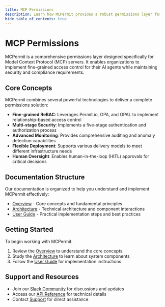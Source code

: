 ```yaml
---
title: MCP Permissions
description: Learn how MCPermit provides a robust permissions layer for Model Context Protocol (MCP) servers, ensuring secure and controlled access for AI agents
hide_table_of_contents: true
---
```


# MCP Permissions

MCPermit is a comprehensive permissions layer designed specifically for Model Context Protocol (MCP) servers. It enables organizations to implement fine-grained access control for their AI agents while maintaining security and compliance requirements.

## Core Concepts

MCPermit combines several powerful technologies to deliver a complete permissions solution:

- **Fine-grained ReBAC**: Leverages Permit.io, OPA, and OPAL to implement relationship-based access control
- **Multi-stage Security**: Implements a five-stage authentication and authorization process
- **Advanced Monitoring**: Provides comprehensive auditing and anomaly detection capabilities
- **Flexible Deployment**: Supports various delivery models to meet different infrastructure needs
- **Human Oversight**: Enables human-in-the-loop (HITL) approvals for critical decisions

## Documentation Structure

Our documentation is organized to help you understand and implement MCPermit effectively:

- [Overview](/mcp-permissions/overview/) - Core concepts and fundamental principles
- [Architecture](/mcp-permissions/architecture/) - Technical architecture and component interactions
- [User Guide](/mcp-permissions/guide/) - Practical implementation steps and best practices

## Getting Started

To begin working with MCPermit:

1. Review the [Overview](/mcp-permissions/overview/) to understand the core concepts
2. Study the [Architecture](/mcp-permissions/architecture/) to learn about system components
3. Follow the [User Guide](/mcp-permissions/guide/) for implementation instructions

## Support and Resources

- Join our [Slack Community](https://permit-io.slack.com/join/shared_invite/zt-nz6yjgnp-RlP9rtOPwO0n0aH_vLbmBQ#/shared-invite/email) for discussions and updates
- Access our [API Reference](https://api.permit.io/v2/redoc) for technical details
- Contact [Support](mailto:support@permit.io) for direct assistance 